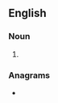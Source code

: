 {{also|déclamations}}
==English==

===Noun===
{{head|en|noun plural form}}

# {{plural of|declamation|lang=en}}

===Anagrams===
* {{anagrams|en|a=aacdeilmnost|anecdotalism}}